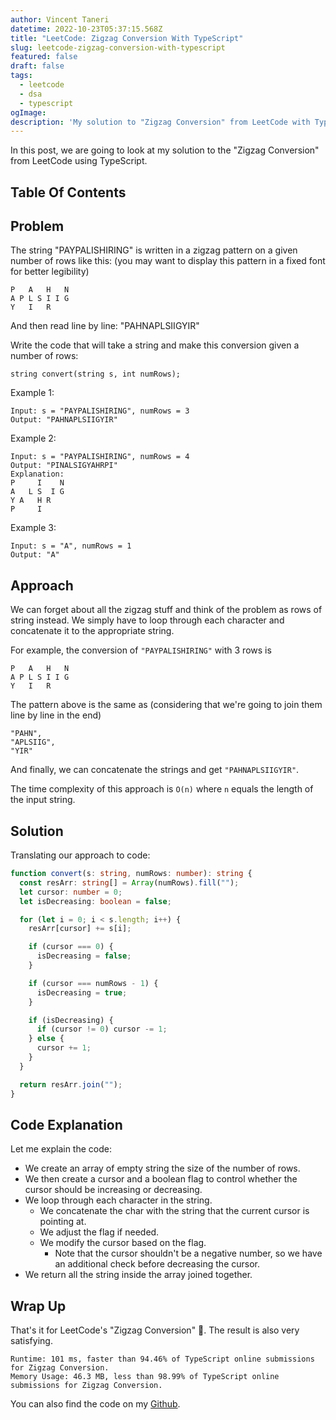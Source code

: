 ```yaml
---
author: Vincent Taneri
datetime: 2022-10-23T05:37:15.568Z
title: "LeetCode: Zigzag Conversion With TypeScript"
slug: leetcode-zigzag-conversion-with-typescript
featured: false
draft: false
tags:
  - leetcode
  - dsa
  - typescript
ogImage:
description: 'My solution to "Zigzag Conversion" from LeetCode with TypeScript.'
---
```


In this post, we are going to look at my solution to the "Zigzag Conversion" from LeetCode using TypeScript.

## Table Of Contents

## Problem

The string "PAYPALISHIRING" is written in a zigzag pattern on a given number of rows like this: (you may want to display this pattern in a fixed font for better legibility)

```
P   A   H   N
A P L S I I G
Y   I   R
```

And then read line by line: "PAHNAPLSIIGYIR"

Write the code that will take a string and make this conversion given a number of rows:

```
string convert(string s, int numRows);
```

Example 1:

```
Input: s = "PAYPALISHIRING", numRows = 3
Output: "PAHNAPLSIIGYIR"
```

Example 2:

```
Input: s = "PAYPALISHIRING", numRows = 4
Output: "PINALSIGYAHRPI"
Explanation:
P     I    N
A   L S  I G
Y A   H R
P     I
```

Example 3:

```
Input: s = "A", numRows = 1
Output: "A"
```

## Approach

We can forget about all the zigzag stuff and think of the problem as rows of string instead. We simply have to loop through each character and concatenate it to the appropriate string.

For example, the conversion of `"PAYPALISHIRING"` with 3 rows is

```
P   A   H   N
A P L S I I G
Y   I   R
```

The pattern above is the same as (considering that we're going to join them line by line in the end)

```
"PAHN",
"APLSIIG",
"YIR"
```

And finally, we can concatenate the strings and get `"PAHNAPLSIIGYIR"`.

The time complexity of this approach is `O(n)` where `n` equals the length of the input string.

## Solution

Translating our approach to code:

```ts
function convert(s: string, numRows: number): string {
  const resArr: string[] = Array(numRows).fill("");
  let cursor: number = 0;
  let isDecreasing: boolean = false;

  for (let i = 0; i < s.length; i++) {
    resArr[cursor] += s[i];

    if (cursor === 0) {
      isDecreasing = false;
    }

    if (cursor === numRows - 1) {
      isDecreasing = true;
    }

    if (isDecreasing) {
      if (cursor != 0) cursor -= 1;
    } else {
      cursor += 1;
    }
  }

  return resArr.join("");
}
```

## Code Explanation

Let me explain the code:

- We create an array of empty string the size of the number of rows.
- We then create a cursor and a boolean flag to control whether the cursor should be increasing or decreasing.
- We loop through each character in the string.
  - We concatenate the char with the string that the current cursor is pointing at.
  - We adjust the flag if needed.
  - We modify the cursor based on the flag.
    - Note that the cursor shouldn't be a negative number, so we have an additional check before decreasing the cursor.
- We return all the string inside the array joined together.

## Wrap Up

That's it for LeetCode's "Zigzag Conversion" :tada:. The result is also very satisfying.

```
Runtime: 101 ms, faster than 94.46% of TypeScript online submissions for Zigzag Conversion.
Memory Usage: 46.3 MB, less than 98.99% of TypeScript online submissions for Zigzag Conversion.
```

You can also find the code on my [Github](https://github.com/tanerijun/ts-leetcode).
